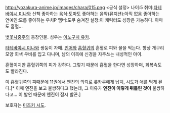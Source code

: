 http://yozakura-anime.jp/images/chara/015.png
<공식 설정>
나이:5
취미:[[타테바야시 미나]]와 산책
좋아하는 음식:토마토
좋아하는 음악(뮤지션):아직 없음
좋아하는 연예인:모름
좋아하는 우치P 멤버:도쿠
숨겨진 설정:이 캐릭터도 성장은 가능하다. 아마도 흡혈...

[[벚꽃사중주]]의 등장인물. 성우는 [[이노구치 유카]].

[[타테바야시 미나]]와 쌍둥이 자매. [[인어]]와 [[흡혈귀]]의 혼혈로 피와 물을 먹는다. 항상 개구리 모양 회색 우비를 입고 다니며, 남의 이목에 신경을 자주쓰는 내성적인 아이.

혼혈이지만 흡혈귀쪽의 피가 강하다. 그렇기 때문에 흡혈을 한다면 성장하며, 회복속도도 빨라진다.

이 흡혈귀쪽의 피때문에 11권에서 엔진의 의뢰로 롯카쿠에게 납치, 시도가 애를 먹게 된다.[* 이때 엔진을 보고 불쌍하다고 했는데, 그 이유가 '''엔진이 이렇게 뒤틀린 것이''' 불쌍하다고... 이 발언 때문에 엔진이 잠시 발끈.]

보호자는 [[미즈키 시도]]. 
